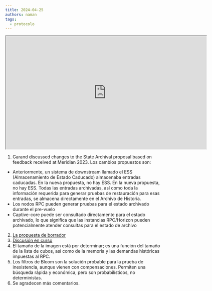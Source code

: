 ```yaml
---
title: 2024-04-25
authors: naman
tags:
  - protocolo
---
```


<iframe
  src="https://drive.google.com/file/d/1WdZeRnjwl0FCxwtQhy2DNqMtNIiZIgtD/preview"
  width="640"
  height="360"
  allow="autoplay"
></iframe>

1. Garand discussed changes to the State Archival proposal based on feedback received at Meridian 2023. Los cambios propuestos son:

- Anteriormente, un sistema de downstream llamado el ESS (Almacenamiento de Estado Caducado) almacenaba entradas caducadas. En la nueva propuesta, no hay ESS. En la nueva propuesta, no hay ESS. Todas las entradas archivadas, así como toda la información requerida para generar pruebas de restauración para esas entradas, se almacena directamente en el Archivo de Historia.
- Los nodos RPC pueden generar pruebas para el estado archivado durante el pre-vuelo
- Captive-core puede ser consultado directamente para el estado archivado, lo que significa que las instancias RPC/Horizon pueden potencialmente atender consultas para el estado de archivo

2. [La propuesta de borrador](https://docs.google.com/document/d/1FAs3Yfo-o-gVqccrP29NSG8ysRvdEoyvuL7ywV4ijXI/edit#heading=h.1xwsoyifxbfm)
3. [Discusión en curso](https://github.com/stellar/stellar-protocol/discussions/1480)
4. El tamaño de la imagen está por determinar; es una función del tamaño de la lista de cubos, así como de la memoria y las demandas históricas impuestas al RPC.
5. Los filtros de Bloom son la solución probable para la prueba de inexistencia, aunque vienen con compensaciones. Permiten una búsqueda rápida y económica, pero son probabilísticos, no deterministas.
6. Se agradecen más comentarios.
